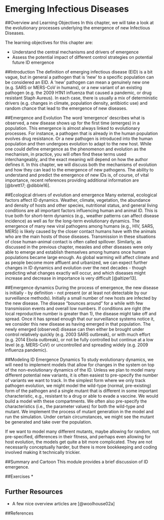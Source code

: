 # Emerging Infectious Diseases 

##Overview and Learning Objectives
In this chapter, we will take a look at the evolutionary processes underlying the emergence of new Infectious Diseases.

The learning objectives for this chapter are:

* Understand the central mechanisms and drivers of emergence 
* Assess the potential impact of different control strategies on potential future ID emergence


##Introduction
The definition of emerging infectious disease (EID) is a bit vague, but in general a pathogen that is 'new' to a specific population can be considered an EID. A 'new' pathogen can mean a genuinely new one (e.g. SARS or MERS-CoV in humans), or a new variant of an existing pathogen (e.g. the 2009 H1N1 influenza that caused a pandemic, or drug resistant Staph Aureus). In each case, there is usually a mix of deterministic drivers (e.g. changes in climate, population density, antibiotic use) and random chance that lead to the emergence of new diseases.


##Emergence and Evolution
The word 'emergence' describes what is observed, a new disease shows up for the first time (emerges) in a population. This emergence is almost always linked to evolutionary processes. For instance, a pathogen that is already in the human population evolves drug resistance. Or a new pathogen is introduced into the human population and then undergoes evolution to adapt to the new host. While one could define emergence as the phenomenon and evolution as the mechanism, in practice, you will often find these terms used interchangeably, and the exact meaning will depend on how the author defines it. In this chapter, we will discuss both the mechanisms of evolution and how they can lead to the emergence of new pathogens. The ability to understand and predict the emergence of new IDs is, of course, of vital importance, recent references providing additional information are [@brett17; @dibble16].


##Ecological drivers of evolution and emergence
Many external, ecological factors affect ID dynamics. Weather, climate, vegetation, the abundance and density of hosts and other species, nutritional status, and general living conditions are all important factors influencing human and animal ID. This is true both for short-term dynamics (e.g., weather patterns can affect disease incidence) as well as for the long-term evolutionary dynamics. The emergence of many new viral pathogens among humans (e.g., HIV, SARS, MERS) is likely caused by the closer contact humans have with the animals who are the main hosts of those diseases. Transmission in these situations of close human-animal contact is often called spillover.  Similarly, as discussed in the previous chapter, measles and other diseases were only able to emerge and establish themselves among humans once human populations became large enough. As global warming will affect climate and as people become more affluent and urbanized, we can expect further changes in ID dynamics and evolution over the next decades - though predicting what changes exactly will occur, and which diseases might increase and decrease in importance is very difficult [@altizer13].


##Emergence dynamics
During the process of emergence, the new disease is initially - by definition - not present (or at least not detectable by our surveillance methods). Initially a small number of new hosts are infected by the new disease. The disease "bounces around" for a while with few transmission events and overall low numbers. If conditions are right (the local reproductive number is greater than 1), the disease might take off and spread. Once it has spread enough that our surveillance systems notice it, we consider this new disease as having emerged in that population. The newly emerged (observed) disease can then either be brought under control relatively quickly (e.g. 2003 SARS outbreak), or with much effort (e.g. 2014 Ebola outbreak), or not be fully controlled but continue at a low level (e.g. MERS-CoV) or uncontrolled and spreading widely (e.g. 2009 influenza pandemic).


##Modeling ID Emergence Dynamics
To study evolutionary dynamics, we will need to implement models that allow for changes in the system on top of the non-evolutionary dynamics of the ID. Unless we plan to model many different potential new variants, it is often easiest to pre-specify the number of variants we want to track. In the simplest form where we only track pathogen evolution, we might model the wild-type (normal, pre-existing) form of the pathogen and a single mutant that is different in some important characteristic, e.g., resistant to a drug or able to evade a vaccine. We would build a model with these compartments. We often also pre-specify the characteristics (i.e., the parameter values) for both the wild-type and mutant. We implement the process of mutant generation in the model and run the simulation. Under certain circumstances, we might see the mutant be generated and take over the population. 

If we want to model many different mutants, maybe allowing for random, not pre-specified, differences in their fitness, and perhaps even allowing for host evolution, the models get quite a bit more complicated. They are not necessarily conceptually harder, but there is more bookkeeping and coding involved making it technically trickier.




##Summary and Cartoon
This module provides a brief discussion of ID emergence.


##Exercises
*  

## Further Resources
* A few nice overview articles are [@woolhouse02a]


##References
